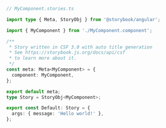 ```ts
// MyComponent.stories.ts

import type { Meta, StoryObj } from '@storybook/angular';

import { MyComponent } from './MyComponent.component';

/**
 * Story written in CSF 3.0 with auto title generation
 * See https://storybook.js.org/docs/api/csf
 * to learn more about it.
 */
const meta: Meta<MyComponent> = {
  component: MyComponent,
};

export default meta;
type Story = StoryObj<MyComponent>;

export const Default: Story = {
  args: { message: 'Hello world!' },
};
```
